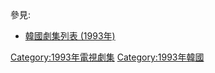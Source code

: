 {{Catnav|頁面分類|...|電視節目|電視劇|每年電視影集|1993年電視影集}}
{{Catnav|頁面分類|...|电视节目|电视剧|各國電視劇|韓國電視劇|每年韓國電視劇集}}

{{cat year nav
| year = 1993
| cat = 韓國電視劇集 
| sortkey = 韓國電視劇集
| article = 韓國電視劇
| in = 
}}
參見:
*[[韓國劇集列表_(1993年)|韓國劇集列表 (1993年)]]


[[Category:1993年電視劇集|Category:1993年電視劇集]]
[[Category:1993年韓國|Category:1993年韓國]]